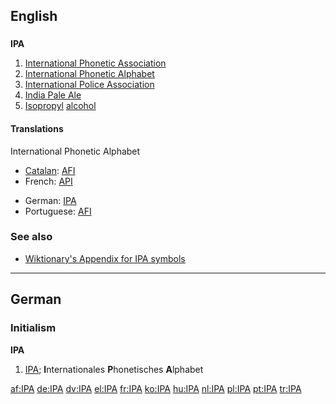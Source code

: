 {{see|ipa}}
==English==

==={{initialism}}===
'''IPA'''

# [[International Phonetic Association]]
# [[International Phonetic Alphabet]]
# [[International Police Association]]
# [[India Pale Ale]]
# [[isopropyl|Isopropyl]] [[alcohol]]

====Translations====
;International Phonetic Alphabet
{{top}}
*[[Catalan]]: [[AFI]]
*French: [[API]]
{{mid}}
*German: [[IPA#German|IPA]]
*Portuguese: [[AFI]]
{{bottom}}

===See also===
*[[Wiktionary:About International Phonetic Alphabet|Wiktionary's Appendix for IPA symbols]]

----

==German==
===Initialism===
'''IPA'''

#[[IPA#English|IPA]]; '''I'''nternationales '''P'''honetisches '''A'''lphabet

[[af:IPA]]
[[de:IPA]]
[[dv:IPA]]
[[el:IPA]]
[[fr:IPA]]
[[ko:IPA]]
[[hu:IPA]]
[[nl:IPA]]
[[pl:IPA]]
[[pt:IPA]]
[[tr:IPA]]